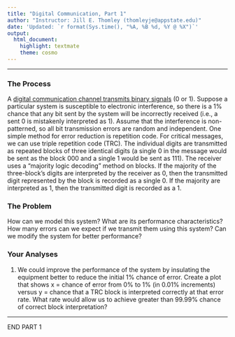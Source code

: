 ```yaml
---
title: "Digital Communication, Part 1"
author: "Instructor: Jill E. Thomley (thomleyje@appstate.edu)"
date: 'Updated: `r format(Sys.time(), "%A, %B %d, %Y @ %X")`'
output: 
  html_document: 
    highlight: textmate
    theme: cosmo
---
```


<hr>

### The Process

A [digital communication channel transmits binary signals](http://what-when-how.com/data-communications-and-networking/digital-transmission-of-digital-data/) (0 or 1). Suppose a particular system is susceptible to electronic interference, so there is a 1% chance that any bit sent by the system will be incorrectly received (i.e., a sent 0 is mistakenly interpreted as 1). Assume that the interference is non-patterned, so all bit transmission errors are random and independent. One simple method for error reduction is repetition code. For critical messages, we can use triple repetition code (TRC). The individual digits are transmitted as repeated blocks of three identical digits (a single 0 in the message would be sent as the block 000 and a single 1 would be sent as 111). The receiver uses a "majority logic decoding" method on blocks. If the majority of the three-block's digits are interpreted by the receiver as 0, then the transmitted digit represented by the block is recorded as a single 0. If the majority are interpreted as 1, then the transmitted digit is recorded as a 1.


### The Problem

How can we model this system? What are its performance characteristics? How many errors can we expect if we transmit them using this system? Can we modify the system for better performance?


### Your Analyses

1) We could improve the performance of the system by insulating the equipment better to reduce the initial 1% chance of error. Create a plot that shows x = chance of error from 0% to 1% (in 0.01% increments) versus y = chance that a TRC block is interpreted correctly at that error rate. What rate would allow us to achieve greater than 99.99% chance of correct block interpretation?

<hr>

END PART 1